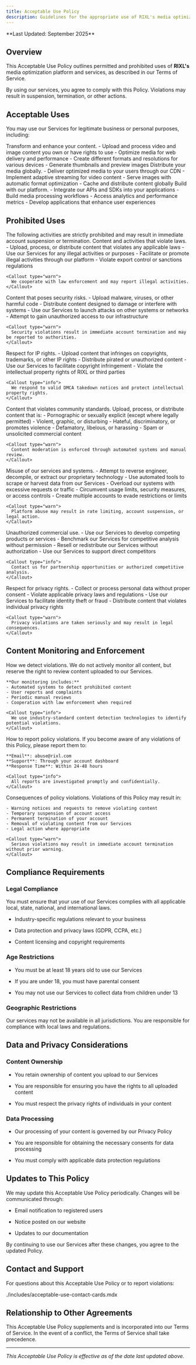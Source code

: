 ```yaml
---
title: Acceptable Use Policy
description: Guidelines for the appropriate use of RIXL's media optimization platform and services.
---
```



<Callout type="info">
  **Last Updated: September 2025**
</Callout>

## Overview

This Acceptable Use Policy outlines permitted and prohibited uses of **RIXL's** media optimization platform and services, as described in our Terms of Service.

<Callout type="warn">
  By using our services, you agree to comply with this Policy. Violations may result in suspension, termination, or
  other actions.
</Callout>

## Acceptable Uses

You may use our Services for legitimate business or personal purposes, including:

<Columns cols={3}>
  <Card title="Media Processing and Optimization">
    Transform and enhance your content.
    - Upload and process video and image content you own or have rights to use
    - Optimize media for web delivery and performance
    - Create different formats and resolutions for various devices
    - Generate thumbnails and preview images
  </Card>

  <Card title="Content Delivery">
    Distribute your media globally.
    - Deliver optimized media to your users through our CDN
    - Implement adaptive streaming for video content
    - Serve images with automatic format optimization
    - Cache and distribute content globally
  </Card>

  <Card title="Integration and Development">
    Build with our platform.
    - Integrate our APIs and SDKs into your applications
    - Build media processing workflows
    - Access analytics and performance metrics
    - Develop applications that enhance user experiences
  </Card>
</Columns>



## Prohibited Uses

<Callout type="warn">
  The following activities are strictly prohibited and may result in immediate account suspension or termination.
</Callout>

<Columns cols={3}>
  <Card title="Illegal Content and Activities">
    Content and activities that violate laws.
    - Upload, process, or distribute content that violates any applicable laws
    - Use our Services for any illegal activities or purposes
    - Facilitate or promote illegal activities through our platform
    - Violate export control or sanctions regulations

    <Callout type="warn">
      We cooperate with law enforcement and may report illegal activities.
    </Callout>
  </Card>

  <Card title="Harmful or Malicious Content">
    Content that poses security risks.
    - Upload malware, viruses, or other harmful code
    - Distribute content designed to damage or interfere with systems
    - Use our Services to launch attacks on other systems or networks
    - Attempt to gain unauthorized access to our infrastructure

    <Callout type="warn">
      Security violations result in immediate account termination and may be reported to authorities.
    </Callout>
  </Card>

  <Card title="Intellectual Property Violations">
    Respect for IP rights.
    - Upload content that infringes on copyrights, trademarks, or other IP rights
    - Distribute pirated or unauthorized content
    - Use our Services to facilitate copyright infringement
    - Violate the intellectual property rights of RIXL or third parties

    <Callout type="info">
      We respond to valid DMCA takedown notices and protect intellectual property rights.
    </Callout>
  </Card>

  <Card title="Inappropriate Content">
    Content that violates community standards. Upload, process, or distribute content that is:
    - Pornographic or sexually explicit (except where legally permitted)
    - Violent, graphic, or disturbing
    - Hateful, discriminatory, or promotes violence
    - Defamatory, libelous, or harassing
    - Spam or unsolicited commercial content

    <Callout type="warn">
      Content moderation is enforced through automated systems and manual review.
    </Callout>
  </Card>

  <Card title="Platform Abuse">
    Misuse of our services and systems.
    - Attempt to reverse engineer, decompile, or extract our proprietary technology
    - Use automated tools to scrape or harvest data from our Services
    - Overload our systems with excessive requests or traffic
    - Circumvent usage limits, security measures, or access controls
    - Create multiple accounts to evade restrictions or limits

    <Callout type="warn">
      Platform abuse may result in rate limiting, account suspension, or legal action.
    </Callout>
  </Card>

  <Card title="Competitive Activities">
    Unauthorized commercial use.
    - Use our Services to develop competing products or services
    - Benchmark our Services for competitive analysis without permission
    - Resell or redistribute our Services without authorization
    - Use our Services to support direct competitors

    <Callout type="info">
      Contact us for partnership opportunities or authorized competitive analysis.
    </Callout>
  </Card>

  <Card title="Privacy and Data Protection Violations">
    Respect for privacy rights.
    - Collect or process personal data without proper consent
    - Violate applicable privacy laws and regulations
    - Use our Services to facilitate identity theft or fraud
    - Distribute content that violates individual privacy rights

    <Callout type="warn">
      Privacy violations are taken seriously and may result in legal consequences.
    </Callout>
  </Card>
</Columns>



## Content Monitoring and Enforcement

<Columns cols={3}>
  <Card title="Monitoring Approach">
    How we detect violations. We do not actively monitor all content, but reserve the right to review content uploaded
    to our Services.

    **Our monitoring includes:**
    - Automated systems to detect prohibited content
    - User reports and complaints
    - Periodic manual reviews
    - Cooperation with law enforcement when required

    <Callout type="info">
      We use industry-standard content detection technologies to identify potential violations.
    </Callout>
  </Card>

  <Card title="Reporting Violations">
    How to report policy violations. If you become aware of any violations of this Policy, please report them to:

    **Email**: abuse@rixl.com
    **Support**: Through your account dashboard
    **Response Time**: Within 24-48 hours

    <Callout type="info">
      All reports are investigated promptly and confidentially.
    </Callout>
  </Card>

  <Card title="Enforcement Actions">
    Consequences of policy violations. Violations of this Policy may result in:

    - Warning notices and requests to remove violating content
    - Temporary suspension of account access
    - Permanent termination of your account
    - Removal of violating content from our Services
    - Legal action where appropriate

    <Callout type="warn">
      Serious violations may result in immediate account termination without prior warning.
    </Callout>
  </Card>
</Columns>



## Compliance Requirements



### Legal Compliance

You must ensure that your use of our Services complies with all applicable local, state, national, and international laws.

- Industry-specific regulations relevant to your business

- Data protection and privacy laws (GDPR, CCPA, etc.)

- Content licensing and copyright requirements



### Age Restrictions

- You must be at least 18 years old to use our Services

- If you are under 18, you must have parental consent

- You may not use our Services to collect data from children under 13



### Geographic Restrictions

Our services may not be available in all jurisdictions. You are responsible for compliance with local laws and regulations.



## Data and Privacy Considerations



### Content Ownership

- You retain ownership of content you upload to our Services

- You are responsible for ensuring you have the rights to all uploaded content

- You must respect the privacy rights of individuals in your content



### Data Processing

- Our processing of your content is governed by our Privacy Policy

- You are responsible for obtaining the necessary consents for data processing

- You must comply with applicable data protection regulations



## Updates to This Policy



We may update this Acceptable Use Policy periodically. Changes will be communicated through:

- Email notification to registered users

- Notice posted on our website

- Updates to our documentation



By continuing to use our Services after these changes, you agree to the updated Policy.



## Contact and Support

For questions about this Acceptable Use Policy or to report violations:

<include>./includes/acceptable-use-contact-cards.mdx</include>

## Relationship to Other Agreements
This Acceptable Use Policy supplements and is incorporated into our Terms of Service. In the event of a conflict, the Terms of Service shall take precedence.

---

*This Acceptable Use Policy is effective as of the date last updated above.*